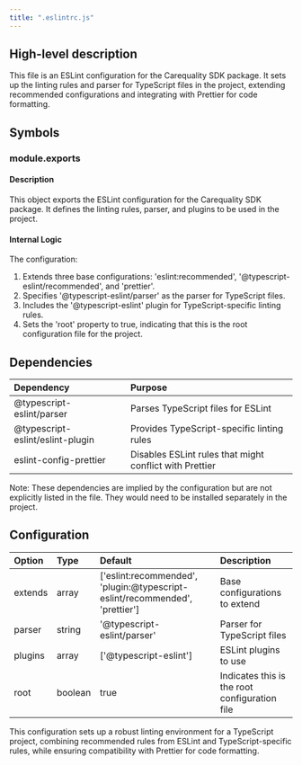 ```yaml
---
title: ".eslintrc.js"
---
```


## High-level description
This file is an ESLint configuration for the Carequality SDK package. It sets up the linting rules and parser for TypeScript files in the project, extending recommended configurations and integrating with Prettier for code formatting.

## Symbols

### module.exports
#### Description
This object exports the ESLint configuration for the Carequality SDK package. It defines the linting rules, parser, and plugins to be used in the project.

#### Internal Logic
The configuration:
1. Extends three base configurations: 'eslint:recommended', '@typescript-eslint/recommended', and 'prettier'.
2. Specifies '@typescript-eslint/parser' as the parser for TypeScript files.
3. Includes the '@typescript-eslint' plugin for TypeScript-specific linting rules.
4. Sets the 'root' property to true, indicating that this is the root configuration file for the project.

## Dependencies
| Dependency | Purpose |
|:-----------|:--------|
| @typescript-eslint/parser | Parses TypeScript files for ESLint |
| @typescript-eslint/eslint-plugin | Provides TypeScript-specific linting rules |
| eslint-config-prettier | Disables ESLint rules that might conflict with Prettier |

Note: These dependencies are implied by the configuration but are not explicitly listed in the file. They would need to be installed separately in the project.

## Configuration
| Option | Type | Default | Description |
|:-------|:-----|:--------|:------------|
| extends | array | ['eslint:recommended', 'plugin:@typescript-eslint/recommended', 'prettier'] | Base configurations to extend |
| parser | string | '@typescript-eslint/parser' | Parser for TypeScript files |
| plugins | array | ['@typescript-eslint'] | ESLint plugins to use |
| root | boolean | true | Indicates this is the root configuration file |

This configuration sets up a robust linting environment for a TypeScript project, combining recommended rules from ESLint and TypeScript-specific rules, while ensuring compatibility with Prettier for code formatting.